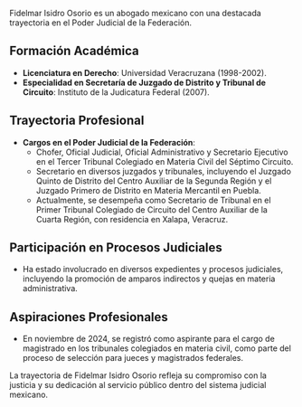 Fidelmar Isidro Osorio es un abogado mexicano con una destacada trayectoria en el Poder Judicial de la Federación.

## Formación Académica

- **Licenciatura en Derecho**: Universidad Veracruzana (1998-2002).
- **Especialidad en Secretaría de Juzgado de Distrito y Tribunal de Circuito**: Instituto de la Judicatura Federal (2007).

## Trayectoria Profesional

- **Cargos en el Poder Judicial de la Federación**:
  - Chofer, Oficial Judicial, Oficial Administrativo y Secretario Ejecutivo en el Tercer Tribunal Colegiado en Materia Civil del Séptimo Circuito.
  - Secretario en diversos juzgados y tribunales, incluyendo el Juzgado Quinto de Distrito del Centro Auxiliar de la Segunda Región y el Juzgado Primero de Distrito en Materia Mercantil en Puebla.
  - Actualmente, se desempeña como Secretario de Tribunal en el Primer Tribunal Colegiado de Circuito del Centro Auxiliar de la Cuarta Región, con residencia en Xalapa, Veracruz.

## Participación en Procesos Judiciales

- Ha estado involucrado en diversos expedientes y procesos judiciales, incluyendo la promoción de amparos indirectos y quejas en materia administrativa.

## Aspiraciones Profesionales

- En noviembre de 2024, se registró como aspirante para el cargo de magistrado en los tribunales colegiados en materia civil, como parte del proceso de selección para jueces y magistrados federales.

La trayectoria de Fidelmar Isidro Osorio refleja su compromiso con la justicia y su dedicación al servicio público dentro del sistema judicial mexicano.
